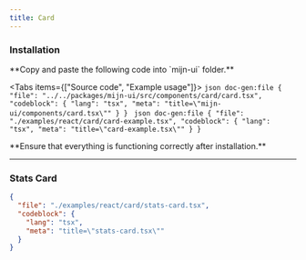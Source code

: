 ```yaml
---
title: Card
---
```



<ComponentPreview>
  <CardExample />
</ComponentPreview>

### Installation

<Steps>
  <Step>
  **Copy and paste the following code into `mijn-ui` folder.**

  <Tabs items={["Source code", "Example usage"]}>
    <Tab value="Source code">
        ```json doc-gen:file
          {
            "file": "../../packages/mijn-ui/src/components/card/card.tsx",
            "codeblock": {
              "lang": "tsx",
              "meta": "title=\"mijn-ui/components/card.tsx\""
            }
          }
        ```
    </Tab>
    <Tab value="Example usage">
        ```json doc-gen:file
          {
            "file": "./examples/react/card/card-example.tsx",
            "codeblock": {
              "lang": "tsx",
              "meta": "title=\"card-example.tsx\""
            }
          }
        ```
    </Tab>
  </Tabs>  
  </Step>
  
  <Step>
  **Ensure that everything is functioning correctly after installation.**
  </Step>
</Steps>

---

### Stats Card

<ComponentPreview>
  <StatsCardExample />
</ComponentPreview>

```json doc-gen:file
{
  "file": "./examples/react/card/stats-card.tsx",
  "codeblock": {
    "lang": "tsx",
    "meta": "title=\"stats-card.tsx\""
  }
}
```
